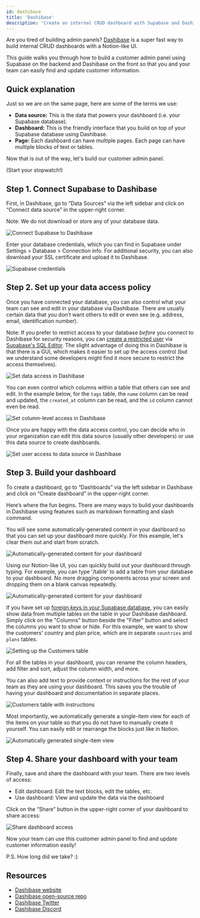 ```yaml
---
id: dashibase
title: 'Dashibase'
description: 'Create an internal CRUD dashboard with Supabase and Dashibase in 15 mins.'
---
```


Are you tired of building admin panels? [Dashibase](https://dashibase.com/) is a super fast way to build internal CRUD dashboards with a Notion-like UI.

This guide walks you through how to build a customer admin panel using Supabase on the backend and Dashibase on the front so that you and your team can easily find and update customer information.

## Quick explanation

Just so we are on the same page, here are some of the terms we use:

- **Data source:** This is the data that powers your dashboard (i.e. your Supabase database).
- **Dashboard:** This is the friendly interface that you build on top of your Supabase database using Dashibase.
- **Page:** Each dashboard can have multiple pages. Each page can have multiple blocks of text or tables.

Now that is out of the way, let's build our customer admin panel. 

(Start your stopwatch!)

## Step 1. Connect Supabase to Dashibase

First, in Dashibase, go to “Data Sources” via the left sidebar and click on “Connect data source” in the upper-right corner. 

Note: We do not download or store any of your database data.

![Connect Supabase to Dashibase](/docs/img/guides/integrations/dashibase/connect-database.png)

Enter your database credentials, which you can find in Supabase under Settings > Database > Connection info. For additional security, you can also download your SSL certificate and upload it to Dashibase.

![Supabase credentials](/docs/img/guides/integrations/dashibase/supabase-credentials.png)

## Step 2. Set up your data access policy

Once you have connected your database, you can also control what your team can see and edit in your database via Dashibase. There are usually certain data that you don’t want others to edit or even see (e.g. address, email, identification number).

Note: If you prefer to restrict access to your database _before_ you connect to Dashibase for security reasons, you can [create a restricted user](https://aws.amazon.com/blogs/database/managing-postgresql-users-and-roles/) via [Supabase's SQL Editor](https://supabase.com/docs/guides/database#the-sql-editor). The slight advantage of doing this in Dashibase is that there is a GUI, which makes it easier to set up the access control (but we understand some developers might find it more secure to restrict the access themselves).

![Set data access in Dashibase](/docs/img/guides/integrations/dashibase/set-data-access.png)

You can even control which columns within a table that others can see and edit. In the example below, for the `tags` table, the `name` column can be read and updated, the `created_at` column can be read, and the `id` column cannot even be read.

![Set column-level access in Dashibase](/docs/img/guides/integrations/dashibase/set-column-access.png)

Once you are happy with the data access control, you can decide who in your organization can edit this data source (usually other developers) or use this data source to create dashboards.

![Set user access to data source in Dashibase](/docs/img/guides/integrations/dashibase/data-source-user-access.png)

## Step 3. Build your dashboard

To create a dashboard, go to “Dashboards” via the left sidebar in Dashibase and click on “Create dashboard” in the upper-right corner. 

Here’s where the fun begins. There are many ways to build your dashboards in Dashibase using features such as markdown formatting and slash command.

You will see some automatically-generated content in your dashboard so that you can set up your dashboard more quickly. For this example, let's clear them out and start from scratch.

![Automatically-generated content for your dashboard](/docs/img/guides/integrations/dashibase/initial-dashboard-content.png)

Using our Notion-like UI, you can quickly build out your dashboard through typing. For example, you can type '/table' to add a table from your database to your dashboard. No more dragging components across your screen and dropping them on a blank canvas repeatedly.

![Automatically-generated content for your dashboard](/docs/img/guides/integrations/dashibase/slash-command.gif)

If you have set up [foreign keys in your Supabase database](https://supabase.com/docs/guides/database/tables#joining-tables-with-foreign-keys), you can easily show data from multiple tables on the table in your Dashibase dashboard. Simply click on the "Columns" button beside the "Filter" button and select the columns you want to show or hide. For this example, we want to show the customers' country and plan price, which are in separate `countries` and `plans` tables.

![Setting up the Customers table](/docs/img/guides/integrations/dashibase/customers-table.png)

For all the tables in your dashboard, you can rename the column headers, add filter and sort, adjust the column width, and more. 

You can also add text to provide context or instructions for the rest of your team as they are using your dashboard. This saves you the trouble of having your dashboard and documentation in separate places.

![Customers table with instructions](/docs/img/guides/integrations/dashibase/customers-table-with-text.png)

Most importantly, we automatically generate a single-item view for each of the items on your table so that you do not have to manually create it yourself. You can easily edit or rearrange the blocks just like in Notion.

![Automatically generated single-item view](/docs/img/guides/integrations/dashibase/single-item-view.png)

## Step 4. Share your dashboard with your team

Finally, save and share the dashboard with your team. There are two levels of access:

- Edit dashboard: Edit the text blocks, edit the tables, etc.
- Use dashboard: View and update the data via the dashboard

Click on the “Share” button in the upper-right corner of your dashboard to share access:

![Share dashboard access](/docs/img/guides/integrations/dashibase/share-dashboard.png)

Now your team can use this customer admin panel to find and update customer information easily! 

P.S. How long did we take? :)

## Resources

- [Dashibase website](https://dashibase.com/)
- [Dashibase open-source repo](https://github.com/dashibase)
- [Dashibase Twitter](https://twitter.com/dashibase)
- [Dashibase Discord](https://discord.gg/crhDFYvbbq)
